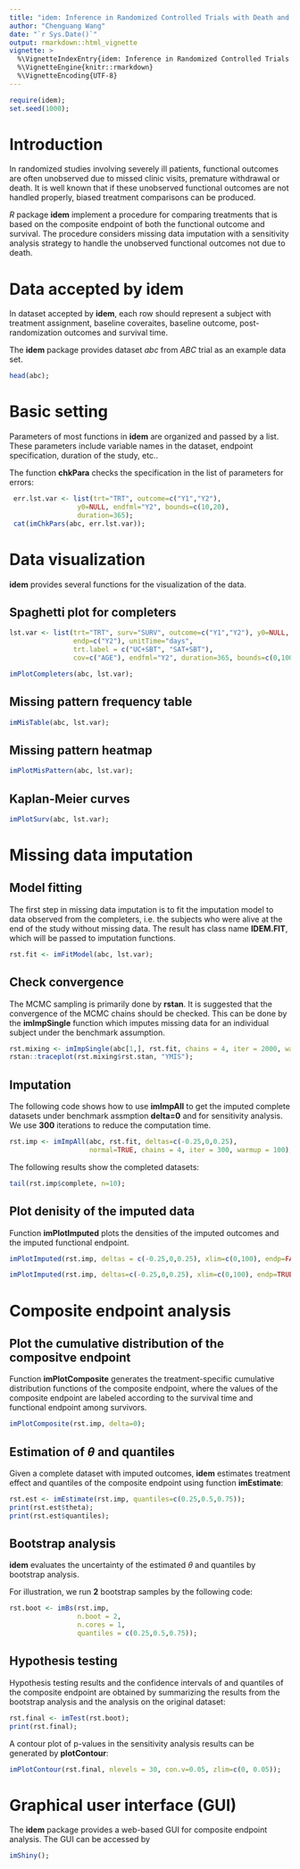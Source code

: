 ```yaml
---
title: "idem: Inference in Randomized Controlled Trials with Death and Missingness"
author: "Chenguang Wang"
date: "`r Sys.Date()`"
output: rmarkdown::html_vignette
vignette: >
  %\VignetteIndexEntry{idem: Inference in Randomized Controlled Trials with Death and Missingness}
  %\VignetteEngine{knitr::rmarkdown}
  %\VignetteEncoding{UTF-8}
---
```



```r
require(idem);
set.seed(1000);
```

# Introduction

In randomized studies involving severely ill patients, functional outcomes are
often unobserved due to missed clinic visits, premature withdrawal or death. It
is well known that if these unobserved functional outcomes are not handled
properly, biased treatment comparisons can be produced.

*R* package **idem** implement a procedure for comparing treatments that is
based on the composite endpoint of both the functional outcome and survival. The
procedure considers missing data imputation with a sensitivity analysis strategy
to handle the unobserved functional outcomes not due to death.

# Data accepted by **idem**

In dataset accepted by **idem**, each row should represent a subject with
treatment assignment, baseline coveraites, baseline outcome, post-randomization
outcomes and survival time.

The **idem** package provides dataset *abc* from *ABC* trial as an example data
set.

```r
head(abc);
```

# Basic setting

Parameters of most functions in **idem** are organized and passed by a list.
These parameters include variable names in the dataset, endpoint specification,
duration of the study, etc..

The function **chkPara** checks the specification in the list of parameters for errors:

```r
 err.lst.var <- list(trt="TRT", outcome=c("Y1","Y2"),
                 y0=NULL, endfml="Y2", bounds=c(10,20),
                 duration=365);
 cat(imChkPars(abc, err.lst.var));
```

# Data visualization

**idem** provides several functions for the visualization of the data.

## Spaghetti plot for completers

```r
lst.var <- list(trt="TRT", surv="SURV", outcome=c("Y1","Y2"), y0=NULL,
                endp=c("Y2"), unitTime="days",
                trt.label = c("UC+SBT", "SAT+SBT"),
                cov=c("AGE"), endfml="Y2", duration=365, bounds=c(0,100));

imPlotCompleters(abc, lst.var);
```

## Missing pattern frequency table
```r
imMisTable(abc, lst.var);
```

## Missing pattern heatmap

```r
imPlotMisPattern(abc, lst.var);
```

## Kaplan-Meier curves

```r
imPlotSurv(abc, lst.var);
```


# Missing data imputation

## Model fitting

The first step in missing data imputation is to fit the imputation model to data
observed from the completers, i.e. the subjects who were alive at the end of the
study without missing data. The result has class name **IDEM.FIT**, which will
be passed to imputation functions. 

```r
rst.fit <- imFitModel(abc, lst.var);
```

## Check convergence

The MCMC sampling is primarily done by **rstan**. It is suggested that the
convergence of the MCMC chains should be checked. This can be done by the
**imImpSingle** function which imputes missing data for an individual subject
under the benchmark assumption.

```r
rst.mixing <- imImpSingle(abc[1,], rst.fit, chains = 4, iter = 2000, warmup = 1000);
rstan::traceplot(rst.mixing$rst.stan, "YMIS");
```

## Imputation

The following code shows how to use **imImpAll** to get the imputed complete
datasets under benchmark assmption **delta=0** and for sensitivity analysis. We
use **300** iterations to reduce the computation time.

```r
rst.imp <- imImpAll(abc, rst.fit, deltas=c(-0.25,0,0.25),
                    normal=TRUE, chains = 4, iter = 300, warmup = 100);

```

The following results show the completed datasets:

```r
tail(rst.imp$complete, n=10);
```

## Plot denisity of the imputed data

Function **imPlotImputed** plots the densities of the imputed outcomes and the
imputed functional endpoint.

```r
imPlotImputed(rst.imp, deltas = c(-0.25,0,0.25), xlim=c(0,100), endp=FALSE);
```


```r
imPlotImputed(rst.imp, deltas=c(-0.25,0,0.25), xlim=c(0,100), endp=TRUE);
```

# Composite endpoint analysis

## Plot the cumulative distribution of the compositve endpoint

Function **imPlotComposite** generates the treatment-specific cumulative
distribution functions of the composite endpoint, where the values of the
composite endpoint are labeled according to the survival time and functional
endpoint among survivors.

```r
imPlotComposite(rst.imp, delta=0);
```

## Estimation of $\theta$ and quantiles

Given a complete dataset with imputed outcomes, **idem** estimates treatment
effect and quantiles of the composite endpoint using function **imEstimate**:

```r
rst.est <- imEstimate(rst.imp, quantiles=c(0.25,0.5,0.75));
print(rst.est$theta);
print(rst.est$quantiles);
```

## Bootstrap analysis

**idem** evaluates the uncertainty of the estimated $\theta$ and quantiles by
  bootstrap analysis.

For illustration, we run **2** bootstrap samples by the following code:

```r
rst.boot <- imBs(rst.imp,
                 n.boot = 2,
                 n.cores = 1,
                 quantiles = c(0.25,0.5,0.75));
```

## Hypothesis testing

Hypothesis testing results and the confidence intervals of \theta and quantiles
of the composite endpoint are obtained by summarizing the results from the
bootstrap analysis and the analysis on the original dataset:

```r
rst.final <- imTest(rst.boot);
print(rst.final);
```

A contour plot of p-values in the sensitivity analysis results can be generated
by **plotContour**:

```r
imPlotContour(rst.final, nlevels = 30, con.v=0.05, zlim=c(0, 0.05));
```

# Graphical user interface (GUI)

The **idem** package provides a web-based GUI for composite endpoint analysis.
The GUI can be accessed by

```r
imShiny();
```

